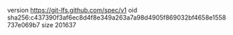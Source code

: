 version https://git-lfs.github.com/spec/v1
oid sha256:c437390f3af6ec8d4f8e349a263a7a98d4905f869032bf4658e1558737e069b7
size 201637
